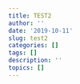 ```yaml
---
title: TEST2
author: ''
date: '2019-10-11'
slug: test2
categories: []
tags: []
description: ''
topics: []
---
```

